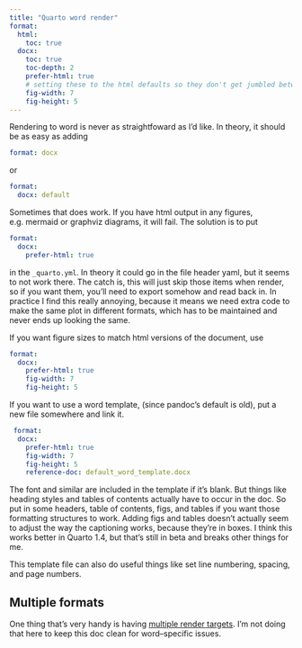 ```yaml
---
title: "Quarto word render"
format:
  html:
    toc: true
  docx:
    toc: true
    toc-depth: 2
    prefer-html: true
    # setting these to the html defaults so they don't get jumbled between format
    fig-width: 7
    fig-height: 5
---
```


Rendering to word is never as straightfoward as I'd like. In theory, it should be as easy as adding

``` yaml
format: docx
```

or

``` yaml
format:
  docx: default
```

Sometimes that does work. If you have html output in any figures, e.g. mermaid or graphviz diagrams, it will fail. The solution is to put

``` yaml
format:
  docx: 
    prefer-html: true
```

in the `_quarto.yml`. In theory it could go in the file header yaml, but it seems to not work there. The catch is, this will just skip those items when render, so if you want them, you'll need to export somehow and read back in. In practice I find this really annoying, because it means we need extra code to make the same plot in different formats, which has to be maintained and never ends up looking the same.

If you want figure sizes to match html versions of the document, use

``` yaml
format:
  docx: 
    prefer-html: true
    fig-width: 7
    fig-height: 5
```

If you want to use a word template, (since pandoc's default is old), put a new file somewhere and link it.

``` yaml
 format:
  docx: 
    prefer-html: true
    fig-width: 7
    fig-height: 5
    reference-doc: default_word_template.docx
```

The font and similar are included in the template if it's blank. But things like heading styles and tables of contents actually have to occur in the doc. So put in some headers, table of contents, figs, and tables if you want those formatting structures to work. Adding figs and tables doesn't actually seem to adjust the way the captioning works, because they're in boxes. I think this works better in Quarto 1.4, but that's still in beta and breaks other things for me.

This template file can also do useful things like set line numbering, spacing, and page numbers.

## Multiple formats

One thing that's very handy is having [multiple render targets](multiple_render_formats.qmd). I'm not doing that here to keep this doc clean for word--specific issues.
